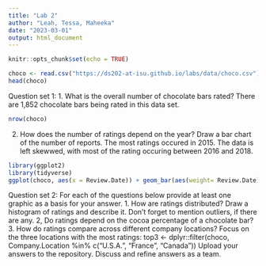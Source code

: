 ```yaml
---
title: "Lab 2"
author: "Leah, Tessa, Maheeka"
date: "2023-03-01"
output: html_document
---
```


```r
knitr::opts_chunk$set(echo = TRUE)
```
```r
choco <- read.csv("https://ds202-at-isu.github.io/labs/data/choco.csv")
head(choco)
```
Question set 1:
1. What is the overall number of chocolate bars rated? There are 1,852 chocolate bars being rated in this data set. 

```r
nrow(choco)
```

2. How does the number of ratings depend on the year? Draw a bar chart of the number of reports. 
The most ratings occured in 2015. The data is left skewwed, with most of the rating occuring between 2016 and 2018.

```r
library(ggplot2)
library(tidyverse)
ggplot(choco, aes(x = Review.Date)) + geom_bar(aes(weight= Review.Date)) 
```
Question set 2:
For each of the questions below provide at least one graphic as a basis for your answer.
1. How are ratings distributed? Draw a histogram of ratings and describe it. Don’t forget to mention outliers, if there are any.
2, Do ratings depend on the cocoa percentage of a chocolate bar?
3. How do ratings compare across different company locations? Focus on the three locations with the most ratings:
top3 <- dplyr::filter(choco, Company.Location %in% c("U.S.A.", "France", "Canada"))
Upload your answers to the repository. Discuss and refine answers as a team.
